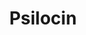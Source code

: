 ---
title: Psilocin
aka:
  - 4-HO-DMT
duration_chart_title: Oral Duration of Psilocin
duration_chart:
  total: 4–6 h
  onset: 15m
  coming_up: 2h
  plateau: 2.5h
  coming_down: 90m
positive_effects: euphoria, empathy, stimulation
neutral_effects: visuals
negative_effects: nausea, muscle tension, confusion, anxiety
dosage_table:
  title: Oral Dosage of Psilocin
  threshold: 1 mg
  light: 2.5 mg
  common: 10 mg
  strong: 25 mg
  heavy: 50+ mg
--- 